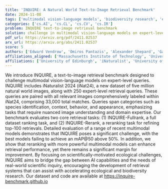 ```yaml
---
title: 'INQUIRE: A Natural World Text-to-Image Retrieval Benchmark'
date: 2024-11-08
tags: ['multimodal vision-language models', 'biodiversity research', 'expert-level queries', 'iNaturalist 2024 dataset', 'text-to-image retrieval', 'species identification', 'multimodal models', 'ecological challenges', 'domain expertise', 'image understanding', 'retrieval tasks']
categories: ['cs.AI', 'cs.CL', 'cs.CV', 'cs.IR']
problem: INQUIRE text-to-image retrieval benchmark
solution: challenge in multimodal vision-language models on expert-level queries
pdf_url: https://arxiv.org/pdf/2411.02537
arx_url: https://arxiv.org/abs/2411.02537
score: 5
authors: ['Edward Vendrow', 'Omiros Pantazis', 'Alexander Shepard', 'Gabriel Brostow', 'Kate E. Jones', 'Oisin Mac Aodha', 'Sara Beery', 'Grant Van Horn']
affiliations_aligned: ['Massachusetts Institute of Technology', 'University College London', 'iNaturalist', 'University College London', 'University College London', 'University of Edinburgh', 'Massachusetts Institute of Technology', 'University of Massachusetts Amherst']
affiliations: ['University of Edinburgh', 'iNaturalist', 'University of Massachusetts Amherst', 'Massachusetts Institute of Technology', 'University College London']
---
```



We introduce INQUIRE, a text-to-image retrieval benchmark designed to challenge multimodal vision-language models on expert-level queries. INQUIRE includes iNaturalist 2024 (iNat24), a new dataset of five million natural world images, along with 250 expert-level retrieval queries. These queries are paired with all relevant images comprehensively labeled within iNat24, comprising 33,000 total matches. Queries span categories such as species identification, context, behavior, and appearance, emphasizing tasks that require nuanced image understanding and domain expertise. Our benchmark evaluates two core retrieval tasks: (1) INQUIRE-Fullrank, a full dataset ranking task, and (2) INQUIRE-Rerank, a reranking task for refining top-100 retrievals. Detailed evaluation of a range of recent multimodal models demonstrates that INQUIRE poses a significant challenge, with the best models failing to achieve an mAP@50 above 50%. In addition, we show that reranking with more powerful multimodal models can enhance retrieval performance, yet there remains a significant margin for improvement. By focusing on scientifically-motivated ecological challenges, INQUIRE aims to bridge the gap between AI capabilities and the needs of real-world scientific inquiry, encouraging the development of retrieval systems that can assist with accelerating ecological and biodiversity research. Our dataset and code are available at https://inquire-benchmark.github.io